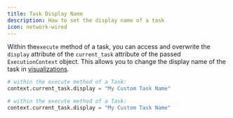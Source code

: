 ```yaml
---
title: Task Display Name
description: How to set the display name of a task
icon: network-wired
---
```


Within the`execute` method of a task, you can access and overwrite the `display` attribute of the `current_task` attribute of the passed `ExecutionContext` object.
This allows you to change the display name of the task in [visualizations](/workflows/jobs#visualization).

<RequestExample>

```python Python (Sync)
# within the execute method of a Task:
context.current_task.display = "My Custom Task Name"
```

```python Python (Async)
# within the execute method of a Task:
context.current_task.display = "My Custom Task Name"
```

</RequestExample>
